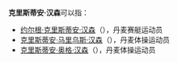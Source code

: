 '''克里斯蒂安·汉森'''可以指：
* [[约尔根·克里斯蒂安·汉森|约尔根·克里斯蒂安·汉森]]（{{lang-da|Jørgen Christian Hansen}}），丹麦赛艇运动员
* [[克里斯蒂安·马里乌斯·汉森|克里斯蒂安·马里乌斯·汉森]]（{{lang-da|Christian Marius Hansen}}），丹麦体操运动员
* [[克里斯蒂安·奥格·汉森|克里斯蒂安·奥格·汉森]]（{{lang-da|Kristian Aage Hansen}}），丹麦体操运动员

{{Disambiguation|K|Cat=七字人名译名消歧义}}